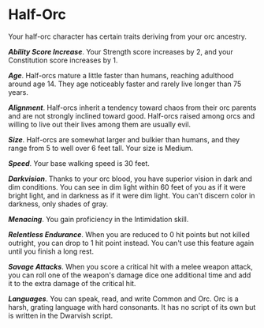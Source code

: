 # Half-Orc
Your half-orc character has certain traits deriving from your orc ancestry.

***Ability Score Increase***. Your Strength score increases by 2, and your Constitution score increases by 1.

***Age***. Half-orcs mature a little faster than humans, reaching adulthood around age 14. They age noticeably faster and rarely live longer than 75 years.

***Alignment***. Half-orcs inherit a tendency toward chaos from their orc parents and are not strongly inclined toward good. Half-orcs raised among orcs and willing to live out their lives among them are usually evil.

***Size***. Half-orcs are somewhat larger and bulkier than humans, and they range from 5 to well over 6 feet tall. Your size is Medium.

***Speed***. Your base walking speed is 30 feet.

***Darkvision***. Thanks to your orc blood, you have superior vision in dark and dim conditions. You can see in dim light within 60 feet of you as if it were bright light, and in darkness as if it were dim light. You can't discern color in darkness, only shades of gray.

***Menacing***. You gain proficiency in the Intimidation skill.

***Relentless Endurance***. When you are reduced to 0 hit points but not killed outright, you can drop to 1 hit point instead. You can't use this feature again until you finish a long rest.

***Savage Attacks***. When you score a critical hit with a melee weapon attack, you can roll one of the weapon's damage dice one additional time and add it to the extra damage of the critical hit.

***Languages***. You can speak, read, and write Common and Orc. Orc is a harsh, grating language with hard consonants. It has no script of its own but is written in the Dwarvish script.